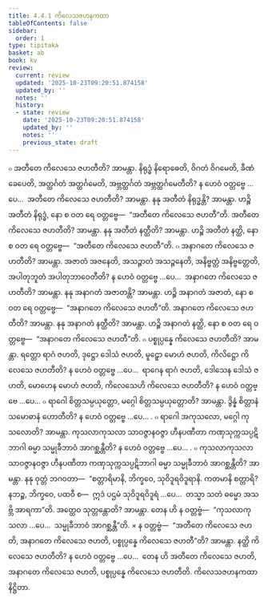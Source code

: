 ```yaml
---
title: 4.4.1 ကိလေသဇဟနကထာ
tableOfContents: false
sidebar:
  order: 1
type: tipitaka
basket: ab
book: kv
review:
  current: review
  updated: '2025-10-23T09:20:51.874158'
  updated_by: ''
  notes: ''
  history:
  - state: review
    date: '2025-10-23T09:20:51.874158'
    updated_by: ''
    notes: ''
    previous_state: draft
---
```



<ReviewStatus review={frontmatter.review} showDetails={true} />

<HypothesisAnnotation frontmatter={frontmatter} />

<DynamicBreadcrumb />

<Division number="828" book="kv" e="ch" v="32" p="417">

<Paragraph number="2583" book="kv">
๐ အတီတေ ကိလေသေ ဇဟတီတိ? အာမန္တာ. နိရုဒ္ဓံ နိရောဓေတိ, ဝိဂတံ ဝိဂမေတိ, ခီဏံ ခေပေတိ, အတ္ထင်္ဂတံ အတ္ထင်္ဂမေတိ, အဗ္ဘတ္ထင်္ဂတံ အဗ္ဘတ္ထင်္ဂမေတီတိ? န ဟေဝံ ဝတ္တဗ္ဗေ …ပေ…  အတီတေ ကိလေသေ ဇဟတီတိ? အာမန္တာ. နနု အတီတံ နိရုဒ္ဓန္တိ? အာမန္တာ. ဟဉ္စိ အတီတံ နိရုဒ္ဓံ, နော စ ဝတ ရေ ဝတ္တဗ္ဗေ—  “အတီတေ ကိလေသေ ဇဟတီ”တိ. အတီတေ ကိလေသေ ဇဟတီတိ? အာမန္တာ. နနု အတီတံ နတ္ထီတိ? အာမန္တာ. ဟဉ္စိ အတီတံ နတ္ထိ, နော စ ဝတ ရေ ဝတ္တဗ္ဗေ—  “အတီတေ ကိလေသေ ဇဟတီ”တိ.
</Paragraph>

</Division>
<Division number="829" book="kv" e="ch" v="32" p="417">

<Paragraph number="2584" book="kv">
๐ အနာဂတေ ကိလေသေ ဇဟတီတိ? အာမန္တာ. အဇာတံ အဇနေတိ, အသဉ္ဇာတံ အသဉ္ဇနေတိ, အနိဗ္ဗတ္တံ အနိဗ္ဗတ္တေတိ, အပါတုဘူတံ အပါတုဘာဝေတီတိ? န ဟေဝံ ဝတ္တဗ္ဗေ …ပေ…  အနာဂတေ ကိလေသေ ဇဟတီတိ? အာမန္တာ. နနု အနာဂတံ အဇာတန္တိ? အာမန္တာ. ဟဉ္စိ အနာဂတံ အဇာတံ, နော စ ဝတ ရေ ဝတ္တဗ္ဗေ—  “အနာဂတေ ကိလေသေ ဇဟတီ”တိ. အနာဂတေ ကိလေသေ ဇဟတီတိ? အာမန္တာ. နနု အနာဂတံ နတ္ထီတိ? အာမန္တာ. ဟဉ္စိ အနာဂတံ နတ္ထိ, နော စ ဝတ ရေ ဝတ္တဗ္ဗေ—  “အနာဂတေ ကိလေသေ ဇဟတီ”တိ.
</Paragraph>

</Division>
<Division number="830" book="kv" e="ch" v="32" p="417">

<Paragraph number="2585" book="kv">
๐ ပစ္စုပ္ပန္နေ ကိလေသေ ဇဟတီတိ? အာမန္တာ. ရတ္တော ရာဂံ ဇဟတိ, ဒုဋ္ဌော ဒေါသံ ဇဟတိ, မူဠှော မောဟံ ဇဟတိ, ကိလိဋ္ဌော ကိလေသေ ဇဟတီတိ? န ဟေဝံ ဝတ္တဗ္ဗေ …ပေ…  ရာဂေန ရာဂံ ဇဟတိ, ဒေါသေန ဒေါသံ ဇဟတိ, မောဟေန မောဟံ ဇဟတိ, ကိလေသေဟိ ကိလေသေ ဇဟတီတိ? န ဟေဝံ ဝတ္တဗ္ဗေ …ပေ…
</Paragraph>

<Paragraph number="2586" book="kv">
๐ ရာဂေါ စိတ္တသမ္ပယုတ္တော, မဂ္ဂေါ စိတ္တသမ္ပယုတ္တောတိ? အာမန္တာ. ဒွိန္နံ စိတ္တာနံ သမောဓာနံ ဟောတီတိ? န ဟေဝံ ဝတ္တဗ္ဗေ …ပေ… .
</Paragraph>

<Paragraph number="2587" book="kv">
๐ ရာဂေါ အကုသလော, မဂ္ဂေါ ကုသလောတိ? အာမန္တာ. ကုသလာကုသလာ သာဝဇ္ဇာနဝဇ္ဇာ ဟီနပဏီတာ ကဏှသုက္ကသပ္ပဋိဘာဂါ ဓမ္မာ သမ္မုခီဘာဝံ အာဂစ္ဆန္တီတိ? န ဟေဝံ ဝတ္တဗ္ဗေ …ပေ… .
</Paragraph>

<Paragraph number="2588" book="kv">
๐ ကုသလာကုသလာ သာဝဇ္ဇာနဝဇ္ဇာ ဟီနပဏီတာ ကဏှသုက္ကသပ္ပဋိဘာဂါ ဓမ္မာ သမ္မုခီဘာဝံ အာဂစ္ဆန္တီတိ? အာမန္တာ. နနု ဝုတ္တံ ဘဂဝတာ—  “စတ္တာရိမာနိ, ဘိက္ခဝေ, သုဝိဒူရဝိဒူရာနိ. ကတမာနိ စတ္တာရိ? နဘဉ္စ, ဘိက္ခဝေ, ပထဝီ စ—  ဣဒံ ပဌမံ သုဝိဒူရဝိဒူရံ …ပေ…  တသ္မာ သတံ ဓမ္မော အသဗ္ဘိ အာရကာ”တိ. အတ္ထေဝ သုတ္တန္တောတိ? အာမန္တာ. တေန ဟိ န ဝတ္တဗ္ဗံ—  “ကုသလာကုသလာ …ပေ…  သမ္မုခီဘာဝံ အာဂစ္ဆန္တီ”တိ.
</Paragraph>

</Division>
<Division number="831" book="kv" e="ch" v="32" p="418">

<Paragraph number="2589" book="kv">
× န ဝတ္တဗ္ဗံ—  “အတီတေ ကိလေသေ ဇဟတိ, အနာဂတေ ကိလေသေ ဇဟတိ, ပစ္စုပ္ပန္နေ ကိလေသေ ဇဟတီ”တိ? အာမန္တာ. နတ္ထိ ကိလေသေ ဇဟတီတိ? န ဟေဝံ ဝတ္တဗ္ဗေ …ပေ…  တေန ဟိ အတီတေ ကိလေသေ ဇဟတိ, အနာဂတေ ကိလေသေ ဇဟတိ, ပစ္စုပ္ပန္နေ ကိလေသေ ဇဟတီတိ.

</Paragraph>
</Division>

<Paragraph number="2590" type="center" book="kv">
ကိလေသဇဟနကထာ နိဋ္ဌိတာ.
</Paragraph>